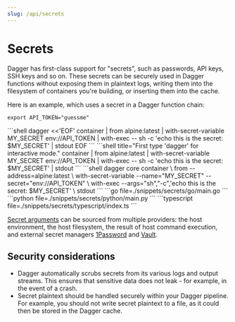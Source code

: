 ```yaml
---
slug: /api/secrets
---
```


# Secrets

Dagger has first-class support for "secrets", such as passwords, API keys, SSH keys and so on. These secrets can be securely used in Dagger functions without exposing them in plaintext logs, writing them into the filesystem of containers you're building, or inserting them into the cache.

Here is an example, which uses a secret in a Dagger function chain:

```shell
export API_TOKEN="guessme"
```

<Tabs groupId="language" queryString="sdk">
<TabItem value="System shell">
```shell
dagger <<'EOF'
container |
  from alpine:latest |
  with-secret-variable MY_SECRET env://API_TOKEN |
  with-exec -- sh -c 'echo this is the secret: $MY_SECRET' |
  stdout
EOF
```
</TabItem>
<TabItem value="Dagger Shell">
```shell title="First type 'dagger' for interactive mode."
container |
  from alpine:latest |
  with-secret-variable MY_SECRET env://API_TOKEN |
  with-exec -- sh -c 'echo this is the secret: $MY_SECRET' |
  stdout
```
</TabItem>
<TabItem value="Dagger CLI">
```shell
dagger core container \
  from --address=alpine:latest \
  with-secret-variable --name="MY_SECRET" --secret="env://API_TOKEN" \
  with-exec --args="sh","-c",'echo this is the secret: $MY_SECRET' \
  stdout
```
</TabItem>
<TabItem value="go" label="Go">
```go file=./snippets/secrets/go/main.go
```
</TabItem>
<TabItem value="Python">
```python file=./snippets/secrets/python/main.py
```
</TabItem>
<TabItem value="typescript" label="TypeScript">
```typescript file=./snippets/secrets/typescript/index.ts
```
</TabItem>
</Tabs>

[Secret arguments](./arguments.mdx#secret-arguments) can be sourced from multiple providers: the host environment, the host filesystem, the result of host command execution, and external secret managers [1Password](https://1password.com/) and [Vault](https://www.hashicorp.com/products/vault).

## Security considerations

- Dagger automatically scrubs secrets from its various logs and output streams. This ensures that sensitive data does not leak - for example, in the event of a crash.
- Secret plaintext should be handled securely within your Dagger pipeline. For example, you should not write secret plaintext to a file, as it could then be stored in the Dagger cache.
